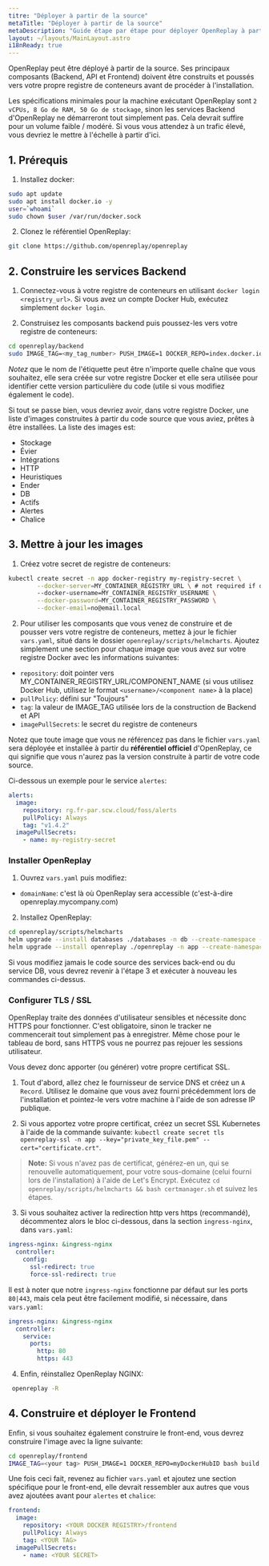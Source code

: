 ```yaml
---
titre: "Déployer à partir de la source"
metaTitle: "Déployer à partir de la source"
metaDescription: "Guide étape par étape pour déployer OpenReplay à partir du code source."
layout: ~/layouts/MainLayout.astro
i18nReady: true
---
```


OpenReplay peut être déployé à partir de la source. Ses principaux composants (Backend, API et Frontend) doivent être construits et poussés vers votre propre registre de conteneurs avant de procéder à l'installation.

Les spécifications minimales pour la machine exécutant OpenReplay sont `2 vCPUs, 8 Go de RAM, 50 Go de stockage`, sinon les services Backend d'OpenReplay ne démarreront tout simplement pas. Cela devrait suffire pour un volume faible / modéré. Si vous vous attendez à un trafic élevé, vous devriez le mettre à l'échelle à partir d'ici.

## 1. Prérequis

1. Installez docker:


```bash
sudo apt update
sudo apt install docker.io -y
user=`whoami`
sudo chown $user /var/run/docker.sock
```


2. Clonez le référentiel OpenReplay:


```bash
git clone https://github.com/openreplay/openreplay
```


## 2. Construire les services Backend

1. Connectez-vous à votre registre de conteneurs en utilisant `docker login <registry_url>`. Si vous avez un compte Docker Hub, exécutez simplement `docker login`.

2. Construisez les composants backend puis poussez-les vers votre registre de conteneurs:


```bash
cd openreplay/backend
sudo IMAGE_TAG=<my_tag_number> PUSH_IMAGE=1 DOCKER_REPO=index.docker.io/<username> bash build.sh 
```


*Notez* que le nom de l'étiquette peut être n'importe quelle chaîne que vous souhaitez, elle sera créée sur votre registre Docker et elle sera utilisée pour identifier cette version particulière du code (utile si vous modifiez également le code).

Si tout se passe bien, vous devriez avoir, dans votre registre Docker, une liste d'images construites à partir du code source que vous aviez, prêtes à être installées.
La liste des images est:

- Stockage
- Évier
- Intégrations
- HTTP
- Heuristiques
- Ender
- DB
- Actifs
- Alertes
- Chalice

## 3. Mettre à jour les images

1. Créez votre secret de registre de conteneurs:


```bash
kubectl create secret -n app docker-registry my-registry-secret \
        --docker-server=MY_CONTAINER_REGISTRY_URL \ # not required if docker hub
        --docker-username=MY_CONTAINER_REGISTRY_USERNAME \
        --docker-password=MY_CONTAINER_REGISTRY_PASSWORD \
        --docker-email=no@email.local 
```


2. Pour utiliser les composants que vous venez de construire et de pousser vers votre registre de conteneurs, mettez à jour le fichier `vars.yaml`, situé dans le dossier `openreplay/scripts/helmcharts`.
Ajoutez simplement une section pour chaque image que vous avez sur votre registre Docker avec les informations suivantes:

- `repository`: doit pointer vers MY_CONTAINER_REGISTRY_URL/COMPONENT_NAME (si vous utilisez Docker Hub, utilisez le format `<username>/<component name>` à la place)
- `pullPolicy`: défini sur "Toujours"
- `tag`: la valeur de IMAGE_TAG utilisée lors de la construction de Backend et API
- `imagePullSecrets`: le secret du registre de conteneurs

Notez que toute image que vous ne référencez pas dans le fichier `vars.yaml` sera déployée et installée à partir du **référentiel officiel** d'OpenReplay, ce qui signifie que vous n'aurez pas la version construite à partir de votre code source.

Ci-dessous un exemple pour le service `alertes`:


```yaml
alerts:
  image:
    repository: rg.fr-par.scw.cloud/foss/alerts
    pullPolicy: Always
    tag: "v1.4.2"
  imagePullSecrets: 
    - name: my-registry-secret
```


### Installer OpenReplay

1. Ouvrez `vars.yaml` puis modifiez:
- `domainName`: c'est là où OpenReplay sera accessible (c'est-à-dire openreplay.mycompany.com)

2. Installez OpenReplay:


```bash
cd openreplay/scripts/helmcharts
helm upgrade --install databases ./databases -n db --create-namespace --wait -f ./vars.yaml --atomic
helm upgrade --install openreplay ./openreplay -n app --create-namespace --wait -f ./vars.yaml --atomic
```


Si vous modifiez jamais le code source des services back-end ou du service DB, vous devrez revenir à l'étape 3 et exécuter à nouveau les commandes ci-dessus.

### Configurer TLS / SSL

OpenReplay traite des données d'utilisateur sensibles et nécessite donc HTTPS pour fonctionner. C'est obligatoire, sinon le tracker ne commencerait tout simplement pas à enregistrer. Même chose pour le tableau de bord, sans HTTPS vous ne pourrez pas rejouer les sessions utilisateur.

Vous devez donc apporter (ou générer) votre propre certificat SSL.

1. Tout d'abord, allez chez le fournisseur de service DNS et créez un `A Record`. Utilisez le domaine que vous avez fourni précédemment lors de l'installation et pointez-le vers votre machine à l'aide de son adresse IP publique.

2. Si vous apportez votre propre certificat, créez un secret SSL Kubernetes à l'aide de la commande suivante: `kubectl create secret tls openreplay-ssl -n app --key="private_key_file.pem" --cert="certificate.crt"`.

> **Note:** Si vous n'avez pas de certificat, générez-en un, qui se renouvelle automatiquement, pour votre sous-domaine (celui fourni lors de l'installation) à l'aide de Let's Encrypt. Exécutez `cd openreplay/scripts/helmcharts && bash certmanager.sh` et suivez les étapes.

3. Si vous souhaitez activer la redirection http vers https (recommandé), décommentez alors le bloc ci-dessous, dans la section `ingress-nginx`, dans `vars.yaml`:


```yaml
ingress-nginx: &ingress-nginx
  controller:
    config:
      ssl-redirect: true
      force-ssl-redirect: true
```


Il est à noter que notre `ingress-nginx` fonctionne par défaut sur les ports `80|443`, mais cela peut être facilement modifié, si nécessaire, dans `vars.yaml`:


```yaml
ingress-nginx: &ingress-nginx
  controller:
    service:
      ports:
        http: 80
        https: 443
```


4. Enfin, réinstallez OpenReplay NGINX:


```bash
 openreplay -R
```


## 4. Construire et déployer le Frontend

Enfin, si vous souhaitez également construire le front-end, vous devrez construire l'image avec la ligne suivante:


```bash
cd openreplay/frontend
IMAGE_TAG=<your tag> PUSH_IMAGE=1 DOCKER_REPO=myDockerHubID bash build.sh
```


Une fois ceci fait, revenez au fichier `vars.yaml` et ajoutez une section spécifique pour le front-end, elle devrait ressembler aux autres que vous avez ajoutées avant pour `alertes` et `chalice`:


```yaml
frontend:
  image:
    repository: <YOUR DOCKER REGISTRY>/frontend
    pullPolicy: Always
    tag: <YOUR TAG>
  imagePullSecrets: 
    - name: <YOUR SECRET>
```

